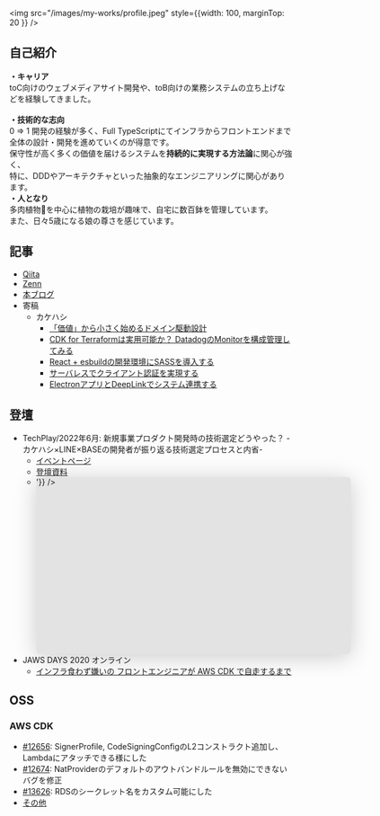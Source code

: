 <img src="/images/my-works/profile.jpeg" style={{width: 100, marginTop: 20 }} />

## 自己紹介

**・キャリア**<br />
toC向けのウェブメディアサイト開発や、toB向けの業務システムの立ち上げなどを経験してきました。<br />
<br />
**・技術的な志向**<br />
0 => 1 開発の経験が多く、Full TypeScriptにてインフラからフロントエンドまで全体の設計・開発を進めていくのが得意です。<br />
保守性が高く多くの価値を届けるシステムを**持続的に実現する方法論**に関心が強く、<br />
特に、DDDやアーキテクチャといった抽象的なエンジニアリングに関心があります。
<br />
**・人となり**<br />
多肉植物🌵を中心に植物の栽培が趣味で、自宅に数百鉢を管理しています。<br />
また、日々5歳になる娘の尊さを感じています。

## 記事

- [Qiita](https://qiita.com/hedrall)
- [Zenn](https://zenn.dev/hedrall)
- [本ブログ](https://blog.hedrall.work)
- 寄稿
  - カケハシ
    - [「価値」から小さく始めるドメイン駆動設計](https://kakehashi-dev.hatenablog.com/entry/2023/12/16/090000)
    - [CDK for Terraformは実用可能か？ DatadogのMonitorを構成管理してみる](https://kakehashi-dev.hatenablog.com/entry/2023/05/15/100000)
    - [React + esbuildの開発環境にSASSを導入する](https://kakehashi-dev.hatenablog.com/entry/2023/01/11/103000)
    - [サーバレスでクライアント認証を実現する](https://kakehashi-dev.hatenablog.com/entry/2021/11/02/080000)
    - [ElectronアプリとDeepLinkでシステム連携する](https://kakehashi-dev.hatenablog.com/entry/2022/08/25/100000)

## 登壇

- TechPlay/2022年6月: 新規事業プロダクト開発時の技術選定どうやった？ -カケハシ×LINE×BASEの開発者が振り返る技術選定プロセスと内省-
  - [イベントページ](https://techplay.jp/event/860202)
  - [登壇資料](https://speakerdeck.com/kakehashi/techplay22-06-28-full-typescripttexin-gui-hurotakutowoli-tishang-ketaji-nishi-jian-sitashe-ji-tofan-sheng)
  - <div dangerouslySetInnerHTML={{__html: '<iframe class="speakerdeck-iframe" frameborder="0" src="https://speakerdeck.com/player/c22dc40206d444be8ce98a0e63f28a1b" title="TechPlay22_06_28_Full TypeScriptで新規プロダクトを立ち上げた際に実践した設計と反省" allowfullscreen="true" mozallowfullscreen="true" webkitallowfullscreen="true" style="border: 0px; background: padding-box padding-box rgba(0, 0, 0, 0.1); margin: 0px; padding: 0px; border-radius: 6px; box-shadow: rgba(0, 0, 0, 0.2) 0px 5px 40px; width: 560px; height: 315px;" data-ratio="1.7777777777777777"></iframe>'}} />
- JAWS DAYS 2020 オンライン
  - [インフラ食わず嫌いの フロントエンジニアが AWS CDK で自走するまで](https://jawsdays2020.jaws-ug.jp/session/%E3%82%A4%E3%83%B3%E3%83%95%E3%83%A9%E9%A3%9F%E3%82%8F%E3%81%9A%E5%AB%8C%E3%81%84%E3%81%AE-%E3%83%95%E3%83%AD%E3%83%B3%E3%83%88%E3%82%A8%E3%83%B3%E3%82%B8%E3%83%8B%E3%82%A2%E3%81%8C-aws-cdk-%E3%81%A7/)

## OSS

### AWS CDK

- [#12656](https://github.com/aws/aws-cdk/pull/12656): SignerProfile, CodeSigningConfigのL2コンストラクト追加し、Lambdaにアタッチできる様にした
- [#12674](https://github.com/aws/aws-cdk/pull/12674): NatProviderのデフォルトのアウトバンドルールを無効にできないバグを修正
- [#13626](https://github.com/aws/aws-cdk/pull/13626): RDSのシークレット名をカスタム可能にした
- [その他](https://github.com/aws/aws-cdk/pulls?q=is%3Apr+author%3Ahedrall+)

[//]: # (## [スキル一覧]&#40;https://clumsy-dove-5b0.notion.site/c47fd3aaab504b91936d2eb8af6efc60?v=736fc7af0a6c412cbd73d701abd2d47a&#41; &#40;ちょっと古い&#41;)

[//]: # (## おすすめの書籍)

[//]: # ()
[//]: # (### Clean Architecture)

[//]: # ()
[//]: # (アーキテクチャの基礎力)

[//]: # ()
[//]: # (<div style={{maxWidth: 300}} dangerouslySetInnerHTML={{__html: '<iframe sandbox="allow-popups allow-scripts allow-modals allow-forms allow-same-origin" style="width:120px;height:240px;" marginwidth="0" marginheight="0" scrolling="no" frameborder="0" src="//rcm-fe.amazon-adsystem.com/e/cm?lt1=_blank&bc1=000000&IS2=1&bg1=FFFFFF&fc1=000000&lc1=0000FF&t=hedrall0c-22&language=ja_JP&o=9&p=8&l=as4&m=amazon&f=ifr&ref=as_ss_li_til&asins=4048930656&linkId=040addeadc9be59e88b2068ba1f390a5"></iframe>'}} />)

[//]: # ()
[//]: # (### ドメイン駆動設計入門 ボトムアップでわかる! ドメイン駆動設計の基本)

[//]: # ()
[//]: # (正直にいうといきなり原典では全く理解ができない私の様な人向け。内容が具体的でかなりわかりやすい。)

[//]: # ()
[//]: # (<div style={{maxWidth: 300}} dangerouslySetInnerHTML={{__html: '<iframe sandbox="allow-popups allow-scripts allow-modals allow-forms allow-same-origin" style="width:120px;height:240px;" marginwidth="0" marginheight="0" scrolling="no" frameborder="0" src="//rcm-fe.amazon-adsystem.com/e/cm?lt1=_blank&bc1=000000&IS2=1&bg1=FFFFFF&fc1=000000&lc1=0000FF&t=hedrall0c-22&language=ja_JP&o=9&p=8&l=as4&m=amazon&f=ifr&ref=as_ss_li_til&asins=479815072X&linkId=9d3f18e5ed5b632aecf026bced5da269"></iframe>'}} />)

[//]: # ()
[//]: # (### 実践ドメイン駆動設計)

[//]: # ()
[//]: # (厚くてJavaJavaしてて、結構読みにくいけど参考になるポイントが多い)

[//]: # ()
[//]: # (<div style={{maxWidth: 300}} dangerouslySetInnerHTML={{__html: '<iframe sandbox="allow-popups allow-scripts allow-modals allow-forms allow-same-origin" style="width:120px;height:240px;" marginwidth="0" marginheight="0" scrolling="no" frameborder="0" src="//rcm-fe.amazon-adsystem.com/e/cm?lt1=_blank&bc1=000000&IS2=1&bg1=FFFFFF&fc1=000000&lc1=0000FF&t=hedrall0c-22&language=ja_JP&o=9&p=8&l=as4&m=amazon&f=ifr&ref=as_ss_li_til&asins=479813161X&linkId=b4d0329fbe7b9abb750bf5fcdb59fa74"></iframe>'}} />)

[//]: # ()
[//]: # (### 庭先でつくる トロピカルフルーツ)

[//]: # ()
[//]: # (トロピカルフルーツ満載😆)

[//]: # ()
[//]: # (<div style={{maxWidth: 300}} dangerouslySetInnerHTML={{__html: '<iframe sandbox="allow-popups allow-scripts allow-modals allow-forms allow-same-origin" style="width:120px;height:240px;" marginwidth="0" marginheight="0" scrolling="no" frameborder="0" src="//rcm-fe.amazon-adsystem.com/e/cm?lt1=_blank&bc1=000000&IS2=1&bg1=FFFFFF&fc1=000000&lc1=0000FF&t=hedrall0c-22&language=ja_JP&o=9&p=8&l=as4&m=amazon&f=ifr&ref=as_ss_li_til&asins=4540131109&linkId=35c49bb2965b377723f001ea0e3e2e07"></iframe>'}} />)
